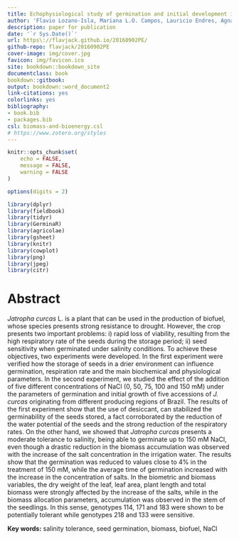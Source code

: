```yaml
---
title: Echophysiological study of germination and initial development in _Jatropha curcas_ during storage and salinity stress
author: 'Flavio Lozano-Isla, Mariana L.O. Campos, Lauricio Endres, Agnaldo R. Chaves, Egidio B. Neto, Marcelo F. Pompelli'
description: paper for publication
date: '`r Sys.Date()`'
url: https\://flavjack.github.io/20160902PE/
github-repo: flavjack/20160902PE
cover-image: img/cover.jpg
favicon: img/favicon.ico
site: bookdown::bookdown_site
documentclass: book
bookdown::gitbook:
output: bookdown::word_document2
link-citations: yes
colorlinks: yes
bibliography: 
- book.bib
- packages.bib
csl: biomass-and-bioenergy.csl
# https://www.zotero.org/styles
---
```



```r

knitr::opts_chunk$set(
	echo = FALSE,
	message = FALSE,
	warning = FALSE
)

options(digits = 2)

library(dplyr)
library(fieldbook)
library(tidyr)
library(GerminaR)
library(agricolae)
library(gsheet)
library(knitr)
library(cowplot)
library(png)
library(jpeg)
library(citr)

```


# Abstract {-}

_Jatropha curcas_ L. is a plant that can be used in the production of biofuel, whose species presents strong resistance to drought. However, the crop presents two important problems: i) rapid loss of viability, resulting from the high respiratory rate of the seeds during the storage period; ii) seed sensitivity when germinated under salinity conditions. To achieve these objectives, two experiments were developed. In the first experiment were verified how the storage of seeds in a drier environment can influence germination, respiration rate and the main biochemical and physiological parameters. In the second experiment, we studied the effect of the addition of five different concentrations of NaCl (0, 50, 75, 100 and 150 mM) under the parameters of germination and initial growth of five accessions of _J. curcas_ originating from different producing regions of Brazil. The results of the first experiment show that the use of desiccant, can stabilized the germinability of the seeds stored, a fact corroborated by the reduction of the water potential of the seeds and the strong reduction of the respiratory rates. On the other hand, we showed that _Jatropha curcas_ presents a moderate tolerance to salinity, being able to germinate up to 150 mM NaCl, even though a drastic reduction in the biomass accumulation was observed with the increase of the salt concentration in the irrigation water. The results show that the germination was reduced to values close to 4% in the treatment of 150 mM, while the average time of germination increased with the increase in the concentration of salts. In the biometric and biomass variables, the dry weight of the leaf, leaf area, plant length and total biomass were strongly affected by the increase of the salts, while in the biomass allocation parameters, accumulation was observed in the stem of the seedlings. In this sense, genotypes 114, 171 and 183 were shown to be potentially tolerant while genotypes 218 and 133 were sensitive.


**Key words:** salinity tolerance, seed germination, biomass, biofuel, NaCl


